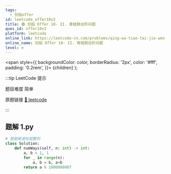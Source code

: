 ```yaml
---
tags:
  - 剑指offer
id: leetcode_offer10v2
title: 🟢 剑指 Offer 10- II. 青蛙跳台阶问题
ques_id: offer10v2
platform: leetcode
online_link: https://leetcode-cn.com/problems/qing-wa-tiao-tai-jie-wen-ti-lcof/
online_name: 剑指 Offer 10- II. 青蛙跳台阶问题
level: e
---
```


  <span
    style={{
      backgroundColor: color,
      borderRadius: '2px',
      color: '#fff',
      padding: '0.2rem',
    }}>
    {children}
  </span>
);

:::tip LeetCode 提示

题目难度 <Highlight color="#00b8a3">简单</Highlight>

原题链接 [🔗 leetcode](https://leetcode-cn.com/problems/qing-wa-tiao-tai-jie-wen-ti-lcof/)

:::



## 题解 1.py

```py
# 就是斐波拉契数列
class Solution:
    def numWays(self, n: int) -> int:
        a, b = 1, 1
        for _ in range(n):
            a, b = b, a+b
        return a % 1000000007
```


